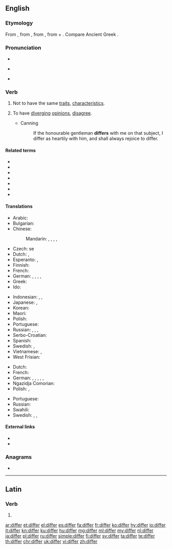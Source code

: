 ==English==

===Etymology===
{{PIE root|en|bʰer}}
From {{etyl|enm|en}} {{m|enm|differen}}, from {{etyl|fro|en}} {{m|fro|differer}}, from {{etyl|la|en}} {{m|la|differō||carry apart, put off, defer; differ}}, from {{m|la|dis-||apart}} + {{m|la|ferō||carry, bear}}. Compare Ancient Greek {{m|grc|διαφέρω}}.

===Pronunciation===
* {{audio|en-us-differ.ogg|Audio (US)|lang=en}}
* {{a|UK}} {{IPA|/ˈdɪfə/|lang=en}}
* {{rhymes|ɪfə(r)|lang=en}}

===Verb===
{{en-verb}}

# Not to have the same [[traits]], [[characteristic|characteristics]].
# {{label|en|people, groups, etc.}} To have [[diverge|diverging]] [[opinion]]s, [[disagree]].
#* Canning
#*: If the honourable gentleman '''differs''' with me on that subject, I differ as heartily with him, and shall always rejoice to differ.

====Related terms====
* {{l|en|different}}
* {{l|en|difference}}
* {{l|en|differential}}
* {{l|en|differentiate}}
* {{l|en|differentiation}}
* {{l|en|agree to differ}}
* {{l|en|beg to differ}}

====Translations====
{{trans-top|not to have the same characteristics}}
* Arabic: {{t|ar|اِخْتَلَفَ}}
* Bulgarian: {{t+|bg|различавам|tr=različávam se|alt=различавам се}}
* Chinese:
*: Mandarin: {{t+|cmn|不同|tr=bùtóng|sc=Hani}}, {{t+|cmn|差別|sc=Hani}}, {{t|cmn|差别|tr=chābié|sc=Hani}}, {{t|cmn|不一樣|sc=Hani}}, {{t+|cmn|不一样|tr=bù yīyàng|sc=Hani}}
* Czech: {{t|cs|lišit}} se
* Dutch: {{t+|nl|verschillen}}, {{t+|nl|afwijken}}
* Esperanto: {{t|eo|malsimili}}, {{t|eo|diferenci}}
* Finnish: {{t+|fi|erota}}
* French: {{t+|fr|différer}}
* German: {{t+|de|unterscheiden|alt=sich unterscheiden}}, {{t+|de|abweichen}}, {{t+|de|differieren}}, {{t|de|verschieden sein}}, {{t|de|nicht übereinstimmen}}
* Greek: {{t+|el|διαφέρω}}
* Ido: {{t+|io|diferar}}
{{trans-mid}}
* Indonesian: {{t+|id|beda}}, {{t+|id|beda|alt=berbeda}}, {{t+|id|lain|alt=berlainan}}
* Japanese: {{t|ja|異なる|tr=ことなる, kotonaru|sc=Jpan}}, {{t+|ja|違う|tr=ちがう, chigau|sc=Jpan}}
* Korean: {{t+|ko|다르다|sc=Kore}}
* Maori: {{t|mi|horo}}
* Polish: {{t+|pl|różnić się}}
* Portuguese: {{t+|pt|diferir}}
* Russian: {{t+|ru|отлича́ться|impf}}, {{t+|ru|отличи́ться|pf}}, {{t+|ru|различа́ться|impf}}, {{t+|ru|различи́ться|pf}}
* Serbo-Croatian: {{t+|sh|razlikovati se}}
* Spanish: {{t+|es|diferir}}
* Swedish: {{t|sv|vara olika}}, {{t|sv|skilja sig åt}}
* Vietnamese: {{t+|vi|khác}}, {{t+|vi|giống|alt=không giống}}
* West Frisian: {{t|fy|ferskille}}
{{trans-bottom}}

{{trans-top|to have diverging opinions, disagree}}
* Dutch: {{t+|nl|verschillen}}
* French: {{t+|fr|différer}}
* German: {{t|de|unterschiedlicher Meinung sein}}, {{t|de|sich uneinig sein}}, {{t+|de|streiten}}, {{t|de|verschiedener Meinung sein}}, {{t|de|anderer Meinung sein}}, {{t+|de|uneinig|alt=uneinig werden}}
* Ngazidja Comorian: {{t|zdj|khitalifiana|alt=ukhitalifiana}}
* Polish: {{t|pl|[[nie]] [[zgadzać się]]}}, {{t|pl|[[mieć]] [[inne]] [[zdanie]]}}
{{trans-mid}}
* Portuguese: {{t+|pt|divergir}}
* Russian: {{t|ru|расходи́ться во мне́ниях}}
* Swahili: {{t|sw|khitalifiana|alt=kukhitalifiana}}
* Swedish: {{t|sv|ha en avvikande uppfattning}}, {{t|sv|tycka annorlunda}}, {{t|sv|vara av en annan mening}}
{{trans-bottom}}

====External links====
* {{R:Webster 1913}}
* {{R:Century 1911}}

===Anagrams===
* {{l|en|riffed}}

----

==Latin==

===Verb===
{{la-verb-form|differ}}

# {{inflection of|differō||2|s|pres|actv|impr|lang=la}}

[[ar:differ]]
[[et:differ]]
[[el:differ]]
[[es:differ]]
[[fa:differ]]
[[fr:differ]]
[[ko:differ]]
[[hy:differ]]
[[io:differ]]
[[it:differ]]
[[kn:differ]]
[[ku:differ]]
[[hu:differ]]
[[mg:differ]]
[[ml:differ]]
[[my:differ]]
[[nl:differ]]
[[ja:differ]]
[[pl:differ]]
[[ru:differ]]
[[simple:differ]]
[[fi:differ]]
[[sv:differ]]
[[ta:differ]]
[[te:differ]]
[[th:differ]]
[[chr:differ]]
[[uk:differ]]
[[vi:differ]]
[[zh:differ]]